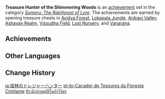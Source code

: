 {{Achievement Set Infobox
|title        = 
|primogems    = {{Achievement/Primogems|Treasure Hunter of the Shimmering Woods}}
|total        = {{Achievement/Total|Treasure Hunter of the Shimmering Woods}}
|category     = Sumeru: The Rainforest of Lore
}}
'''Treasure Hunter of the Shimmering Woods''' is an [[achievement]] set in the category ''[[Sumeru: The Rainforest of Lore]]''. The achievements are earned by opening treasure chests in [[Avidya Forest]], [[Lokapala Jungle]], [[Ardravi Valley]], [[Ashavan Realm]], [[Vissudha Field]], [[Lost Nursery]], and [[Vanarana]].

==Achievements==
{{Achievements by Category Table|Treasure Hunter of the Shimmering Woods}}
<!--
==Notes==

==Trivia==
-->
==Other Languages==
{{Other Languages
|en      = Treasure Hunter of the Shimmering Woods
|zhs     = 瑶林的寻宝者
|zhs_rm  = Yáolín de Xúnbǎo-zhě
|zht     = 瑤林的尋寶者
|zht_rm  = Yáolín de Xúnbǎo-zhě
|zh_tl   = 
|ja      = 瑶林のトレジャーハンター
|ja_rm   = Yourin no Torejaa Hantaa{{Assumed}}
|ja_tl   = Treasure Hunter of the Jewel-Like Woods
|ko      = 눈부신 숲의 트레저헌터
|ko_rm   = Nunbusin Sup-ui Teurejeoheonteo
|ko_tl   = Treasure Hunter of the Dazzling Forest
|es      = Cazatesoros del bosque
|es_tl   = Treasure Hunter of the Forest
|fr      = Chasse aux trésors sur les terres boisées
|fr_tl   = Treasure Hunt in the Wooded Lands
|ru      = Охотник за лесными сокровищами
|ru_tl   = Forest Treasure Hunter
|th      = นักล่าสมบัติในป่าวิจิตร
|th_rm   = 
|th_tl   = 
|vi      = Kẻ Tầm Bảo Rừng Sâu
|vi_tl   = 
|de      = Schatzsucher in den Wäldern
|de_tl   = Treasure Hunter in the Woods
|id      = Pemburu Harta Karun Belantara Berkilauan
|id_tl   = Treasure Hunter of Shimmering Forest
|pt      = Caçador de Tesouros da Floresta Cintilante
|pt_tl   = 
|tr      = Işıltılı Ormanın Hazine Avcısı
|tr_tl   = 
|it      = Cercatesori della Selva splendente
|it_tl   = 
}}

==Change History==
{{Change History|3.0}}
<!--
==References==
{{Reflist}}
-->

[[ja:瑶林のトレジャーハンター]]
[[pt-br:Caçador de Tesouros da Floresta Cintilante]]
[[th:นักล่าสมบัติในป่าวิจิตร]]
